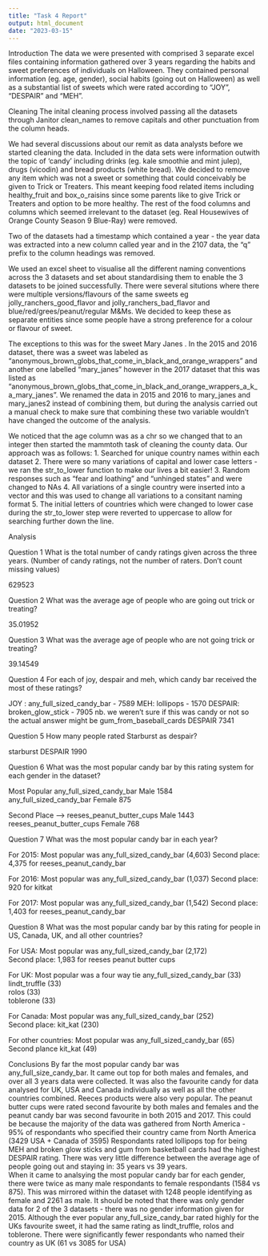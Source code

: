 ```yaml
---
title: "Task 4 Report"
output: html_document
date: "2023-03-15"
---
```



Introduction
The data we were presented with comprised 3 separate excel files containing information gathered over 3 years regarding the habits and sweet preferences of individuals on Halloween.  They contained personal information (eg. age, gender), social habits (going out on Halloween) as well as a substantial list of sweets which were rated according to "JOY", "DESPAIR" and "MEH".

Cleaning
The inital cleaning process involved passing all the datasets through Janitor clean_names to remove capitals and other punctuation from the column heads.


<!-- first_clean_2015 <- clean_names(boing_boing_candy_2015) -->


We had several discussions about our remit as data analysts before we started cleaning the data.  Included in the data sets were information outwith the topic of 'candy' including drinks (eg. kale smoothie and mint julep), drugs (vicodin) and bread products (white bread).  We decided to remove any item which was not a sweet or something that could conceivably be given to Trick or Treaters.  This meant keeping food related items including healthy_fruit and box_o_raisins since some parents like to give Trick or Treaters and option to be more healthy.  The rest of the food columns and columns which seemed irrelevant to the dataset (eg. Real Housewives of Orange County Season 9 Blue-Ray) were removed.


<!-- second_clean_2017 <- first_clean_2017[ -c(1,12,21,22,26,27,31,43,46,48,49,68,69,72,81,92,96,104,105,107,108,112:120) ] -->


Two of the datasets had a timestamp which contained a year - the year data was extracted into a new column called year and in the 2107 data, the "q" prefix to the column headings was removed.

<!-- colnames(second_clean_2017) <- gsub("^.{3}", "", colnames(second_clean_2017)) -->


We used an excel sheet to visualise all the different naming conventions across the 3 datasets and set about standardising them to enable the 3 datasets to be joined successfully.  There were several situtions where there were multiple versions/flavours of the same sweets eg jolly_ranchers_good_flavor and jolly_ranchers_bad_flavor and blue/red/grees/peanut/regular M&Ms.  We decided to keep these as separate entities since some people have a strong preference for a colour or flavour of sweet.  

The exceptions to this was for the sweet Mary Janes .  In the 2015 and 2016 dataset, there was a sweet was labeled as  "anonymous_brown_globs_that_come_in_black_and_orange_wrappers" and another one labelled "mary_janes" however in the 2017 dataset that this was listed as "anonymous_brown_globs_that_come_in_black_and_orange_wrappers_a_k_a_mary_janes".  We renamed the data in 2015 and 2016 to mary_janes and mary_janes2 instead of combining them, but during the analysis carried out a manual check to make sure that combining these two variable wouldn't have changed the outcome of the analysis. 


<!-- third_clean_2017 <- second_clean_2017 %>%  -->
<!--   rename( -->
<!--     mary_janes2 = anonymous_brown_globs_that_come_in_black_and_orange_wrappers_a_k_a_mary_janes, -->
<!--     box_o_raisins = boxo_raisins, -->
<!--     free_restaurant_candy = candy_that_is_clearly_just_the_stuff_given_out_for_free_at_restaurants, -->
<!--     chick_o_sticks = chick_o_sticks_we_don_t_know_what_that_is, -->
<!--     hersheys_milk_chocolate = hershey_s_milk_chocolate, -->
<!--     jolly_ranchers_bad_flavor = jolly_rancher_bad_flavor, -->
<!--     peanut_m_ms = peanut_m_m_s, -->
<!--     reeses_peanut_butter_cups = reese_s_peanut_butter_cups, -->
<!--     boo_berry_crunch = sandwich_sized_bags_filled_with_boo_berry_crunch, -->
<!--     sourpatch_kids = sourpatch_kids_i_e_abominations_of_nature, -->
<!--     odd_marshmallow_peanuts = those_odd_marshmallow_circus_peanut_things, -->
<!--     toblerone = tolberone_something_or_other -->
<!--   ) -->

We noticed that the age column was as a chr so we changed that to an integer then started the mammtoth task of cleaning the county data.  Our approach was as follows:
1. Searched for unique country names within each dataset
2. There were so many variations of capital and lower case letters - we ran the str_to_lower function to make our lives a bit easier!
3. Random responses such as "fear and loathing" and "unhinged states" and were changed to NAs
4. All variations of a single country were inserted into a vector and this was used to change all variations to a consitant naming format
5. The initial letters of countries which were changed to lower case during the str_to_lower step were reverted to uppercase to allow for searching further down the line.


<!-- fourth_clean_2017 <- third_clean_2017 %>%  -->
<!--   mutate(country = as.character(country)) %>%  -->
<!--   mutate(country = case_when( -->
<!--       country ==  "fear and loathing"| -->
<!--       country ==  "unhinged states" ~ NA_character_,  -->
<!--     TRUE ~ country -->
<!--   )) -->

<!-- USA_names <-  c("alaska","'merica","ahemamerca","america","california", -->
<!--                 "i pretend to be from canada, but i am really from the united states", -->
<!--                 "murica","murrika","n america","new jersey","new york","north carolina", -->
<!--                 "pittsburgh","the united states","the united states of america","trumpistan", -->
<!--                 "u s","u s a","unied states","unite states","united sates","united staes", -->
<!--                 "united state","united statea","united stated","united states","united states of america", -->
<!--                 "united statss","united ststes","unites states","us","us of a", -->
<!--                 "usa","usa usa usa!!!!","usa! usa! usa!","usa? hard to tell anymore", -->
<!--                 "usaa","usas","usausausa","ussa","u.s.a.") -->

<!-- fifth_clean_2017 <- fourth_clean_2017 %>%  -->
<!--   mutate(country = case_when(country %in% USA_names ~ "USA" -->
<!--                             TRUE  ~ as.character(country))) -->


Analysis

Question 1
What is the total number of candy ratings given across the three years. (Number of candy ratings, not the number of raters. Don’t count missing values)

 629523 


Question 2
What was the average age of people who are going out trick or treating?

 35.01952 


Question 3
What was the average age of people who are not going trick or treating?

 39.14549 


Question 4
For each of joy, despair and meh, which candy bar received the most of these ratings?

 JOY : any_full_sized_candy_bar	- 	7589
 MEH: lollipops	- 1570
 DESPAIR: broken_glow_stick -	7905	nb. we weren't sure if this was candy or not so the actual answer might be          gum_from_baseball_cards	DESPAIR	7341	
 
 
 Question 5
How many people rated Starburst as despair?

starburst	DESPAIR	1990

Question 6
What was the most popular candy bar by this rating system for each gender in the dataset?

 Most Popular
 any_full_sized_candy_bar	Male	1584	
 any_full_sized_candy_bar	Female	875 

Second Place -->
 reeses_peanut_butter_cups	Male	1443 
 reeses_peanut_butter_cups	Female	768 



Question 7
What was the most popular candy bar in each year?

For 2015: Most popular was any_full_sized_candy_bar (4,603)
    Second place: 4,375 for reeses_peanut_candy_bar 

For 2016: Most popular was any_full_sized_candy_bar (1,037)
    Second place: 920 for kitkat 

For 2017: Most popular was any_full_sized_candy_bar  (1,542)
    Second place: 1,403 for reeses_peanut_candy_bar



Question 8
What was the most popular candy bar by this rating for people in US, Canada, UK, and all other countries?

For USA:  Most popular was any_full_sized_candy_bar (2,172)   
         Second place: 1,983 for reeses peanut butter cups
         
For UK:  Most popular was  a four way tie   any_full_sized_candy_bar (33)		
                                            lindt_truffle	(33)		
                                            rolos	(33)		
                                            toblerone (33) 
                                            
For Canada:  Most popular was any_full_sized_candy_bar (252)		
             Second place:    kit_kat	(230)
                                            
For other countries:  Most popular was any_full_sized_candy_bar	(65)			
                      Second plance kit_kat	(49)
                      
                      
                      
                      
Conclusions
By far the most popular candy bar was any_full_size_candy_bar.  It came out top for both males and females, and over all 3 years data were collected.  It was also the favourite candy for data analysed for UK, USA and Canada individually as well as all the other countries combined.
Reeces products were also very popular.  The peanut butter cups were rated second favourite by both males and females and the peanut candy bar was second favourite in both 2015 and 2017.  This could be because the majority of the data was gathered from North America - 95% of respondants who specified their country came from North America (3429 USA + Canada of 3595)
Respondants rated lollipops top for being MEH and broken glow sticks and gum from basketball cards had the highest DESPAIR rating.
There was very little difference between the average age of people going out and staying in:  35 years vs 39 years.  
When it came to analsying the most popular candy bar for each gender, there were twice as many male respondants to female respondants (1584 vs 875).  This was mirrored within the dataset with 1248 people identifying as female and 2261 as male.  It should be noted that there was only gender data for 2 of the 3 datasets - there was no gender information given for 2015.
Although the ever popular any_full_size_candy_bar rated highly for the UKs favourite sweet, it had the same rating as lindt_truffle, rolos and toblerone.  There were significantly fewer respondants who named their country as UK (61 vs 3085 for USA)
                                            

